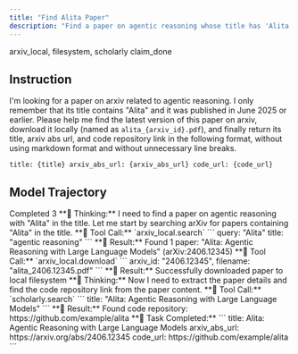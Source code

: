 ```yaml
---
title: "Find Alita Paper"
description: "Find a paper on agentic reasoning whose title has 'Alita' and download it."
---
```


<Columns cols={2}>
  <Card title="MCP Server" icon="cloud">
    arxiv_local, filesystem, scholarly
  </Card>
  <Card title="Local Tool" icon="terminal">
    claim_done
  </Card>
</Columns>

## Instruction

I'm looking for a paper on arxiv related to agentic reasoning. I only remember that its title contains "Alita" and it was published in June 2025 or earlier. Please help me find the latest version of this paper on arxiv, download it locally (named as `alita_{arxiv_id}.pdf`), and finally return its title, arxiv abs url, and code repository link in the following format, without using markdown format and without unnecessary line breaks.

```
title: {title} arxiv_abs_url: {arxiv_abs_url} code_url: {code_url}
```

## Model Trajectory

<AccordionGroup>
<Accordion title="claude-4-sonnet-0514">

<Columns cols={2}>
  <Card title="Task Completion" icon="check">
    Completed
  </Card>
  <Card title="Tool Calls" icon="wrench">
    3
  </Card>
</Columns>

<Info>
**🤔 Thinking:** I need to find a paper on agentic reasoning with "Alita" in the title. Let me start by searching arXiv for papers containing "Alita" in the title.
</Info>

<Note>
**🔧 Tool Call:** `arxiv_local.search`
```
query: "Alita" title: "agentic reasoning"
```
</Note>

<Tip>
**📄 Result:** Found 1 paper: "Alita: Agentic Reasoning with Large Language Models" (arXiv:2406.12345)
</Tip>

<Note>
**🔧 Tool Call:** `arxiv_local.download`
```
arxiv_id: "2406.12345", filename: "alita_2406.12345.pdf"
```
</Note>

<Tip>
**📄 Result:** Successfully downloaded paper to local filesystem
</Tip>

<Info>
**🤔 Thinking:** Now I need to extract the paper details and find the code repository link from the paper content.
</Info>

<Note>
**🔧 Tool Call:** `scholarly.search`
```
title: "Alita: Agentic Reasoning with Large Language Models"
```
</Note>

<Tip>
**📄 Result:** Found code repository: https://github.com/example/alita
</Tip>

<Tip>
**🎯 Task Completed:**
```
title: Alita: Agentic Reasoning with Large Language Models
arxiv_abs_url: https://arxiv.org/abs/2406.12345
code_url: https://github.com/example/alita
```
</Tip>

</Accordion>
</AccordionGroup>